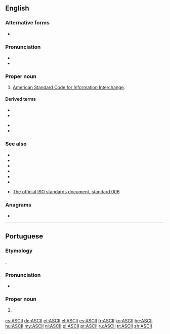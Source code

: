 {{also|ascii}}
==English==

===Alternative forms===
* {{l|en|ascii}}

===Pronunciation===
* {{IPA|/ˈæski/|lang=en}}
* {{audio|en-us-ASCII.ogg|Audio (US)|lang=en}}

===Proper noun===
{{wikipedia}}
{{en-proper noun}}

# {{label|en|computing}} [[American Standard Code for Information Interchange]].

====Derived terms====
{{der-top}}
* {{l|en|ASCII art}}
* {{l|en|ASCIIbetical}}
{{der-mid}}
* {{l|en|extended ASCII}}
* {{l|en|PETSCII}}
{{der-bottom}}

===See also===
* {{l|en|EBCDIC}}
* {{l|en|Unicode}}
* {{l|en|UTF-7}}
* {{l|en|UTF-8}}
* {{l|en|UTF-16}}
* {{l|en|Appendix:Unicode}}

* [http://www.itscj.ipsj.or.jp/ISO-IR/006.pdf The official ISO standards document, standard 006].

===Anagrams===
* {{l|en|Isiac}}

----

==Portuguese==

===Etymology===
{{bor|pt|en|ASCII}}.

===Pronunciation===
* {{a|Brazil}} {{IPA|/ˈas.ki/|lang=pt}}

===Proper noun===
{{pt-proper noun|m}}

# {{lb|pt|computing}} {{l|en|ASCII}} {{gloss|a 7-bit character encoding}}

[[cs:ASCII]]
[[de:ASCII]]
[[et:ASCII]]
[[el:ASCII]]
[[es:ASCII]]
[[fr:ASCII]]
[[ko:ASCII]]
[[he:ASCII]]
[[hu:ASCII]]
[[my:ASCII]]
[[nl:ASCII]]
[[pl:ASCII]]
[[pt:ASCII]]
[[ru:ASCII]]
[[tr:ASCII]]
[[zh:ASCII]]